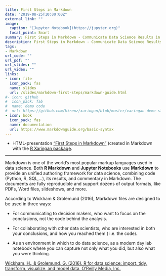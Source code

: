 ```yaml
---
title: First Steps in Markdown
date: "2019-08-25T10:00:00Z"
external_link: ""
image:
  caption: "[Jupyter Notebook](https://jupyter.org)"
  focal_point: Smart
summary: First Steps in Markdown - Communicate Data Science Results in a Modern Way
description: First Steps in Markdown - Communicate Data Science Results in a Modern Way
tags:
- Markdown
url_code: ""
url_pdf: ""
url_slides: ""
url_video: ""
links:
- icon: file
  icon_pack: fas
  name: slides
  url: /slides/markdown-first-steps/markdown-guide.html
#- icon: github
#  icon_pack: fab
#  name: demo code
#  url: https://github.com/kirenz/xaringan/blob/master/xaringan-demo-slides.Rmd
- icon: book
  icon_pack: fas
  name: documentation
  url: https://www.markdownguide.org/basic-syntax
---
```


- HTML-presentation ["First Steps in Markdown"](/slides/markdown-first-steps/markdown-guide.html) (created in Markdown with the [R Xaringan package](https://www.kirenz.com/project/r-xaringan/).

---

Markdown is one of the world’s most popular markup languages used in data science. Both **R Markdown** and **Jupyter Notebooks** use **Markdown** to provide an unified authoring framework for data science, combining code (Python, R, SQL,...), its results, and commentary in Markdown. The documents are fully reproducible and support dozens of output formats, like PDFs, Word files, slideshows, and more.

According to Wickham & Grolemund (2016), Markdown files are designed to be used in three ways:

- For communicating to decision makers, who want to focus on the conclusions, not the code behind the analysis.

- For collaborating with other data scientists, who are interested in both your conclusions, and how you reached them ( i.e. the code).

- As an environment in which to do data science, as a modern day lab notebook where you can capture not only what you did, but also what you were thinking.


[Wickham, H., & Grolemund, G. (2016). R for data science: import, tidy, transform, visualize, and model data. O'Reilly Media, Inc.](https://r4ds.had.co.nz/r-markdown.html)